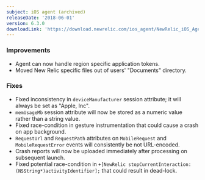 ```yaml
---
subject: iOS agent (archived)
releaseDate: '2018-06-01'
version: 6.3.0
downloadLink: 'https://download.newrelic.com/ios_agent/NewRelic_iOS_Agent_6.3.0.zip'
---
```


### Improvements

* Agent can now handle region specific application tokens.
* Moved New Relic specific files out of users' "Documents" directory.

### Fixes

* Fixed inconsistency in `deviceManufacturer` session attribute; it will always be set as "Apple, Inc".
* `memUsageMb` session attribute will now be stored as a numeric value rather than a string value.
* Fixed race-condition in gesture instrumentation that could cause a crash on app background.
* `RequestUrl` and `RequestPath` attributes on `MobileRequest` and `MobileRequestError` events will consistently be not URL-encoded.
* Crash reports will now be uploaded immediately after processing on subsequent launch.
* Fixed potential race-condition in `+[NewRelic stopCurrentInteraction:(NSString*)activityIdentifier];` that could result in dead-lock.

